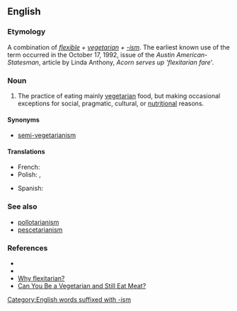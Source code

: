 ==English==

===Etymology===
A combination of ''[[flexible]] + [[vegetarian]] + [[-ism]]''. The earliest known use of the term occurred in the October 17, 1992, issue of the ''Austin American-Statesman'', article by Linda Anthony, ''Acorn serves up 'flexitarian fare'''.

===Noun===
{{en-noun|-}}

# {{context|US|lang=en}} The practice of eating mainly [[vegetarian]] food, but making occasional exceptions for social, pragmatic, cultural, or [[nutritional]] reasons.

====Synonyms====
* {{sense|vegetarianism with occasional exceptions}} [[semi-vegetarianism]]

====Translations====
{{trans-top|The practice of eating mainly vegetarian with exceptions}}
* French: {{t|fr|flexitarisme}}
* Polish: {{t|pl|fleksitarianizm}}, {{t|pl|semiwegetarianizm}}
{{trans-mid}}
* Spanish: {{t|es|flexitarianismo}}
{{trans-bottom}}

===See also===
* [[pollotarianism]]
* [[pescetarianism]]

===References===
* {{cite web|title=Are you a 'flexitarian?'|publisher=The Associated Press|date=2004-03-16|url=http://www.msnbc.msn.com/id/4541605/|accessdate=2007-12-03}}
* {{cite web|title=2003 Words of the Year|publisher=''[[Appendix:American Dialect Society|American Dialect Society]]''|date=2007-01-13|url=http://www.americandialect.org/index.php/amerdial/2003_words_of_the_yea/|accessdate=2007-12-03}}
* [http://vegetarian.about.com/od/glossary/g/Flexitarian.htm Why flexitarian?]
* [http://www.medicinenet.com/script/main/art.asp?articlekey=52501 Can You Be a Vegetarian and Still Eat Meat?]

[[Category:English words suffixed with -ism]]